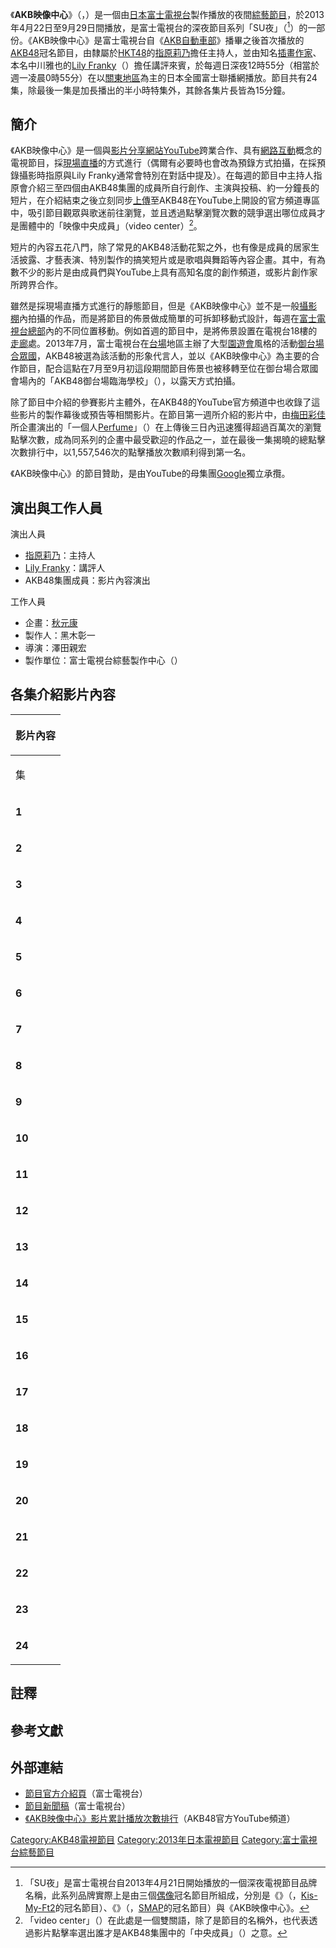 {{noteTA
|1=zh-tw:篠田;zh-cn:篠田;
|2=zh-tw:麻里子;zh-cn:麻里子;
}}
{{電視節目資訊框
| 名稱 = AKB映像中心
| 原名 = {{lang|ja|AKB映像センター}}
| 圖片 = AKB video center logo.jpg
| 類型 = [[綜藝節目|綜藝節目]]
| 主持 = [[指原莉乃|指原莉乃]]
| 製作人 = 黑木彰一
| 導演 = 澤田親宏
| 監製 = 
| 演出 = [[Lily_Franky|Lily Franky]]<br>[[AKB48|AKB48]]與姊妹團體成員
| 企劃 = [[秋元康|秋元康]]
| 國家 = {{JPN}}
| 片頭曲 = 《[[飛翔入手|飛翔入手]]》
| 片尾曲 = 《[[Heavy_Rotation|Heavy Rotation]]》
| 每集長 = 15分鐘
| 語言 = [[日語|日語]]
| 電視台 = [[富士電視台|富士電視台]]
| 開始 = 2013年4月22日 
| 結束 = 9月29日
| 官方網站 = http://www.fujitv.co.jp/b_hp/akbeizou/index.html 
}}
《'''AKB映像中心'''》（{{lang-ja|AKB映像センター}}，{{lang-en|AKB video center}}）是一個由[[日本|日本]][[富士電視台|富士電視台]]製作播放的夜間[[綜藝節目|綜藝節目]]，於2013年4月22日至9月29日間播放，是富士電視台的深夜節目系列「SU夜」（{{lang|ja|SUナイト}}<ref group="註">「SU夜」是富士電視台自2013年4月21日開始播放的一個深夜電視節目品牌名稱，此系列品牌實際上是由三個[[日本偶像|偶像]]冠名節目所組成，分別是《{{link-ja|Kis-My不細工|キスマイBUSAIKU!?}}》（{{lang|ja|キスマイBUSAIKU!?}}，[[Kis-My-Ft2|Kis-My-Ft2]]的冠名節目）、《{{link-ja|BABY SMAP|ベビスマ}}》（{{lang|ja|ベビスマ}}，[[SMAP|SMAP]]的冠名節目）與《AKB映像中心》。</ref>）的一部份。《AKB映像中心》是富士電視台自《[[AKB自動車部|AKB自動車部]]》播畢之後首次播放的[[AKB48|AKB48]]冠名節目{{R|MyNavi20130414}}，由隸屬於[[HKT48|HKT48]]的[[指原莉乃|指原莉乃]]擔任主持人，並由知名[[插畫家|插畫]][[作家|作家]]、本名中川雅也的[[Lily_Franky|Lily Franky]]（{{lang|ja|リリー・フランキー}}）擔任講評來賓，於每週日深夜12時55分（相當於週一凌晨0時55分）在以[[關東地區|關東地區]]為主的日本全國富士聯播網播放。節目共有24集，除最後一集是加長播出的半小時特集外，其餘各集片長皆為15分鐘。

==簡介==
《AKB映像中心》是一個與[[影片分享網站|影片分享網站]][[YouTube|YouTube]]跨業合作、具有[[網路互動|網路互動]]概念的電視節目，採[[現場直播|現場直播]]的方式進行（偶爾有必要時也會改為預錄方式拍攝，在採預錄攝影時指原與Lily Franky通常會特別在對話中提及）。在每週的節目中主持人指原會介紹三至四個由AKB48集團的成員所自行創作、主演與投稿、約一分鐘長的短片，在介紹結束之後立刻同步[[上傳|上傳]]至AKB48在YouTube上開設的官方頻道專區中，吸引節目觀眾與歌迷前往瀏覽，並且透過點擊瀏覽次數的競爭選出哪位成員才是團體中的「映像中央成員」（video center）<ref group="註">「video center」（{{lang|ja|映像センター}}）在此處是一個雙關語，除了是節目的名稱外，也代表透過影片點擊率選出誰才是AKB48集團中的「中央成員」（{{lang|ja|センター}}）之意。</ref>。

短片的內容五花八門，除了常見的AKB48活動花絮之外，也有像是成員的居家生活披露、才藝表演、特別製作的搞笑短片或是歌唱與舞蹈等內容企畫{{R|MyNavi20130414}}。其中，有為數不少的影片是由成員們與YouTube上具有高知名度的創作頻道，或影片創作家所跨界合作。

雖然是採現場直播方式進行的靜態節目，但是《AKB映像中心》並不是一般[[攝影棚|攝影棚]]內拍攝的作品，而是將節目的佈景做成簡單的可拆卸移動式設計，每週在[[富士產經集團大樓|富士電視台總部]]內的不同位置移動。例如首週的節目中，是將佈景設置在電視台18樓的[[走廊|走廊]]處。2013年7月，富士電視台在[[台場|台場]]地區主辦了大型[[園遊會|園遊會]]風格的活動[[御台場合眾國|御台場合眾國]]，AKB48被選為該活動的形象代言人，並以《AKB映像中心》為主要的合作節目，配合這點在7月至9月初這段期間節目佈景也被移轉至位在御台場合眾國會場內的「AKB48御台場臨海學校」（{{lang|ja|AKB48お台場りんかい学校}}），以露天方式拍攝。

除了節目中介紹的參賽影片主體外，在AKB48的YouTube官方頻道中也收錄了這些影片的製作幕後或預告等相關影片。在節目第一週所介紹的影片中，由[[梅田彩佳|梅田彩佳]]所企畫演出的「一個人[[Perfume|Perfume]]」（{{lang|ja|ひとりパフューム}}）在上傳後三日內迅速獲得超過百萬次的瀏覽點擊次數，成為同系列的企畫中最受歡迎的作品之一{{R|MSN20130426}}，並在最後一集揭曉的總點擊次數排行中，以1,557,546次的點擊播放次數順利得到第一名。

《AKB映像中心》的節目贊助，是由YouTube的母集團[[Google|Google]]獨立承攬。

==演出與工作人員==
;演出人員
* [[指原莉乃|指原莉乃]]：主持人
* [[Lily_Franky|Lily Franky]]：講評人
* AKB48集團成員：影片內容演出

;工作人員
* 企畫：[[秋元康|秋元康]]
* 製作人：黑木彰一
* 導演：澤田親宏
* 製作單位：富士電視台綜藝製作中心（{{lang|ja|フジテレビバラエティー制作センター}}）

==各集介紹影片內容==
{| class="wikitable collapsible" style="width:100%;text-align:center;font-size:smaller;"
|-style="text-align:center;"
! colspan="4" style="text-align:center" | 影片內容
|-
! 集 !! 播放日期 !! 投稿成員 !! 作品名稱 
|-
|rowspan="4"| '''1''' || rowspan="4" |2013年<br>4月21日 || [[柏木由紀|柏木由紀]] || 柏木[[納豆|納豆]][http://www.youtube.com/watch?v=_58yVPuriYI]{{Wayback|url=http://www.youtube.com/watch?v=_58yVPuriYI |date=20130424024808 }} 
|-
| [[大家志津香|大家志津香]] || [[HIKAKIN|HIKAKIN]]與志津香的[[B-Box|B-Box]]合作<br>（{{lang|ja|HIKAKIN×しいちゃん ボイパコラボ}}）[http://www.youtube.com/watch?v=X-yfQOIip6Q]{{Wayback|url=http://www.youtube.com/watch?v=X-yfQOIip6Q |date=20130703170931 }}
|-
| [[川榮李奈|川榮李奈]] || AKB笨蛋中心<br>（{{lang|ja|AKBバカセンター}}）[http://www.youtube.com/watch?v=Ayz8G1SQevo]{{Wayback|url=http://www.youtube.com/watch?v=Ayz8G1SQevo |date=20130523045952 }}
|-
| [[梅田彩佳|梅田彩佳]] || 一個人[[Perfume|Perfume]]<br>（{{lang|ja|ひとりパフューム}}）[http://www.youtube.com/watch?v=9IF3WIbGeWk]{{Wayback|url=http://www.youtube.com/watch?v=9IF3WIbGeWk |date=20130429015721 }} 
|-
|rowspan="4"| '''2''' || rowspan="4" |4月28日 || [[大島優子|大島優子]] || 大島[[西式餡餅|派]]<br>（{{lang|ja|大島パイ}}）[http://www.youtube.com/watch?v=J6q9JHRXHcI]{{Wayback|url=http://www.youtube.com/watch?v=J6q9JHRXHcI |date=20130503105901 }}
|-
| [[小嶋陽菜|小嶋陽菜]] || 小嶋與小貓圓圓<br>（{{lang|ja|こじはると猫のまる}}）[http://www.youtube.com/watch?v=hMGHTJmmwjA]{{Wayback|url=http://www.youtube.com/watch?v=hMGHTJmmwjA |date=20130503105902 }}
|-
| [[河西智美|河西智美]] || 畢業<br>（{{lang|ja|卒業}}）[http://www.youtube.com/watch?v=DHj8KymPaGk]{{Wayback|url=http://www.youtube.com/watch?v=DHj8KymPaGk |date=20130503105902 }}
|-
| [[指原莉乃|指原莉乃]]<br>（HKT48）|| 潛入！小嶋收工擊掌<ref group="註">「{{lang|ja|一本締め}}」源自於[[手締|手締]]（{{lang|ja|手締め}}，或又稱為「{{lang|ja|手打ち}}」），是一種日本習俗，在節慶或活動中以雙手擊掌打出特定的拍子。「一本締」意指「（雙手）拍一下」之意。</ref><br>（{{lang|ja|潜入!こじはる1本締め}}）[http://www.youtube.com/watch?v=9s8b3XeN-bg]{{Wayback|url=http://www.youtube.com/watch?v=9s8b3XeN-bg |date=20130503105901 }}
|-
|rowspan="4"| '''3''' || rowspan="4" |5月5日 || [[渡邊麻友|渡邊麻友]] || 麻友抽[[桌巾|桌巾]]<br>（{{lang|ja|まゆゆのテーブルクロス引き}}）[http://www.youtube.com/watch?v=k433HLjTzcg]{{Wayback|url=http://www.youtube.com/watch?v=k433HLjTzcg |date=20131101231108 }} 
|-
| 川榮李奈 || 世界美食報導<br>（{{lang|ja|ワールド・グルメ・リポート}}）[http://www.youtube.com/watch?v=Bv_SP-WwwJo]{{Wayback|url=http://www.youtube.com/watch?v=Bv_SP-WwwJo |date=20160411124131 }} 
|-
| 柏木由紀 || 柏木[[山藥|山藥]]<br>（{{lang|ja|柏木とろろ}}）[http://www.youtube.com/watch?v=BV5yY47c3bo]{{Wayback|url=http://www.youtube.com/watch?v=BV5yY47c3bo |date=20130506172910 }}
|-
| [[田野優花|田野優花]] || {{link-ja|愛川梢|愛川こずえ}}與田野優花的舞蹈合作<br>（{{lang|ja|愛川こずえ✕田野優花 ダンスコラボ}}）[http://www.youtube.com/watch?v=vYlFye0aNYw]{{Wayback|url=http://www.youtube.com/watch?v=vYlFye0aNYw |date=20130507120739 }}
|-
|rowspan="4"| '''4''' || rowspan="4" |5月12日 || 大島優子 || 大島優子進入攝影棚<br>（{{lang|ja|大島優子スタジオ入り}}）<ref group="註">大島在影片中模仿了搞笑藝人{{link-en|超能力伊東|エスパー伊東}}（{{lang|ja|エスパー伊東}}）、藏身在行李袋中的搞笑段子。</ref>[http://www.youtube.com/watch?v=GR0GQpqs1tI]{{Wayback|url=http://www.youtube.com/watch?v=GR0GQpqs1tI |date=20130921013706 }}
|-
| 田野優花 || 愛川梢與田野優花「[[千本櫻|千本櫻]]」<br>（{{lang|ja|愛川こずえ✕田野優花「千本桜」}}）[http://www.youtube.com/watch?v=kx7GIFmhz_Y]{{Wayback|url=http://www.youtube.com/watch?v=kx7GIFmhz_Y |date=20131221005928 }}
|-
| [[佐藤堇|佐藤堇]]<br>（{{lang|ja|佐藤すみれ}}） || 性感[[肚皮舞|肚皮舞]]<br>（{{lang|ja|ベリーセクシーダンス}}）[http://www.youtube.com/watch?v=TIJjuCiGoh0]{{Wayback|url=http://www.youtube.com/watch?v=TIJjuCiGoh0 |date=20130823101605 }}
|-
| 指原莉乃<br>（HKT48） || 潛入！HKT48{{link-en|後台休息室|Green Room|休息室}}<br>（{{lang|ja|潜入!HKT48の楽屋}}）[http://www.youtube.com/watch?v=CL1Tux9RgBY]{{Wayback|url=http://www.youtube.com/watch?v=CL1Tux9RgBY |date=20130918055447 }}
|-
|rowspan="4"| '''5''' || rowspan="4" |5月19日 || 柏木由紀 || 柏木[[秋葵|秋葵]]<br>（{{lang|ja|柏木オクラ}}）[http://www.youtube.com/watch?v=NcN92iMzUeM]{{Wayback|url=http://www.youtube.com/watch?v=NcN92iMzUeM |date=20130921013858 }} 
|-
| 川榮李奈 || 《[[再見自由式|Haste和Waste]]》PV拍攝的幕後花絮<br>（{{lang|ja|「ハステとワステ」PV撮影の裏側}}）[http://www.youtube.com/watch?v=N9N47asYBX8]{{Wayback|url=http://www.youtube.com/watch?v=N9N47asYBX8 |date=20130816022137 }}
|-
| 大家志津香 || HIKAKIN與志津香的B-Box合作②<br>（{{lang|ja|HIKAKIN×しいちゃん ボイパコラボ②}}）[http://www.youtube.com/watch?v=_vmMi7_3WcM]{{Wayback|url=http://www.youtube.com/watch?v=_vmMi7_3WcM |date=20130816005514 }}
|-
| [[峯岸南|峯岸南]]<br>（{{lang|ja|峯岸みなみ}}） || 峯岸十場對決！壯烈[[笨豬跳|-{zh-tw:高空彈跳;zh-hk:笨豬跳;zh-cn:蹦极}-]]<br>（{{lang|ja|峯岸十番勝負！壮絶バンジー}}）[http://www.youtube.com/watch?v=6b8lkaFLTfo]{{Wayback|url=http://www.youtube.com/watch?v=6b8lkaFLTfo |date=20130621133255 }}
|-
|rowspan="4"| '''6''' || rowspan="4" |5月26日 || [[島崎遙香|島崎遙香]] || 動畫化妝<br>（{{lang|ja|アニメイク}}）[http://www.youtube.com/watch?v=GSJCbaq_2Q0]{{Wayback|url=http://www.youtube.com/watch?v=GSJCbaq_2Q0 |date=20130617123643 }} 
|-
| [[松井咲子|松井咲子]] || 從背後彈奏《緊握手，放開手》<ref group="註">《{{lang|ja|むすんでひらいて}}》是一首知名的日本[[童謠|童謠]]，這首曲子也在台灣被重新配詞成為家喻戶曉的中文童謠《銅鈴響叮噹》。</ref><br>（{{lang|ja|後ろから「むすんでひらいて」}}）[http://www.youtube.com/watch?v=RsMWWTRhuVQ]{{Wayback|url=http://www.youtube.com/watch?v=RsMWWTRhuVQ |date=20160930222836 }}
|-
| 小嶋陽菜 || 我的寵物<br>（{{lang|ja|マイペット}}）[http://www.youtube.com/watch?v=LCCzBLlv2bA]{{Wayback|url=http://www.youtube.com/watch?v=LCCzBLlv2bA |date=20130607225141 }}
|-
| [[高橋南|高橋南]]<br>（{{lang|ja|高橋みなみ}}） || [[水墨畫|水墨畫]]藝術<ref group="註">與筆名「Sumie」的網路水墨畫家{{link-ja|志村一隆|志村一隆}}合作的作品。</ref><br>（{{lang|ja|水墨画アート}}）[http://www.youtube.com/watch?v=QGvoRC6R4-A]{{Wayback|url=http://www.youtube.com/watch?v=QGvoRC6R4-A |date=20160929165752 }}
|-
|rowspan="4"| '''7''' || rowspan="4" |6月2日 || [[片山陽加|片山陽加]] || {{link-ja|角色便當|キャラ弁|封面便當}}<ref group="註">與便當藝術家宮澤真里合作的企畫。</ref><br>（{{lang|ja|ジャゲ弁}}）[http://www.youtube.com/watch?v=JDm_zOw7N8E]{{Wayback|url=http://www.youtube.com/watch?v=JDm_zOw7N8E |date=20190919003716 }}
|-
| [[秋元才加|秋元才加]] || 秋元亭1分[[落語|落語]]<ref group="註">由落語家{{link-ja|柳家花綠|柳家花緑}}指導。</ref><br>（{{lang|ja|秋元亭 1分落語}}）[http://www.youtube.com/watch?v=yIvTGcV_uuo]{{Wayback|url=http://www.youtube.com/watch?v=yIvTGcV_uuo |date=20130609073104 }} 
|-
| [[入山杏奈|入山杏奈]] || 那麼辣的……<br>（{{lang|ja|あんな辛いの・・・}}）[http://www.youtube.com/watch?v=WOLqQDh2Lhk]{{Wayback|url=http://www.youtube.com/watch?v=WOLqQDh2Lhk |date=20140111035657 }}
|-
| 柏木由紀 || 柏木{{link-en|秋波|Wink}}<br>（{{lang|ja|柏木ウインク}}）[http://www.youtube.com/watch?v=4E85i5F8Js4]{{Wayback|url=http://www.youtube.com/watch?v=4E85i5F8Js4 |date=20130815075532 }}
|-
|rowspan="3"| '''8''' || rowspan="3" |6月9日 || [[宮澤佐江|宮澤佐江]]<br>（SNH48）|| 馬尾與噴嚏<br>（{{lang|ja|ポニーテールとハクション}}）[http://www.youtube.com/watch?v=LXE2UPNwv-E]{{Wayback|url=http://www.youtube.com/watch?v=LXE2UPNwv-E |date=20130621160419 }} 
|-
| 川榮李奈 || 笨蛋center川榮的美食報導<br>（{{lang|ja|バカセンター川栄の食リポ}}）[http://www.youtube.com/watch?v=oWHn-yqBrFg]{{Wayback|url=http://www.youtube.com/watch?v=oWHn-yqBrFg |date=20130921015650 }} 
|-
| [[永尾瑪利亞|永尾瑪利亞]]<br>（{{lang|ja|永尾まりや}}）|| [[凌波舞|凌波舞]]對決<ref group="註">對手為[[SKE48|SKE48]]的[[須田亞香里|須田亞香里]]。</ref><br>（{{lang|ja|リンボーダンス対決}}）[http://www.youtube.com/watch?v=3UZnDnUWHsU]{{Wayback|url=http://www.youtube.com/watch?v=3UZnDnUWHsU |date=20130814015720 }}
|-
|rowspan="4"| '''9''' || rowspan="4" |6月16日 || 入山杏奈 || [[長笛|長笛]]三重奏<br>（{{lang|ja|フルート三重奏}}）<ref group="註">由入山一人分三部吹奏《[[Everyday、髮箍|Everyday、髮箍]]》（{{lang|ja|Everyday、カチューシャ}}）。</ref>[http://www.youtube.com/watch?v=4xZ8-bOflNo]{{Wayback|url=http://www.youtube.com/watch?v=4xZ8-bOflNo |date=20130621161341 }} 
|-
| [[小森美果|小森美果]] || 小森美果vs{{link-ja|田上明|田上明}} 畢業紀念對戰<ref group="註">即將畢業的小森在{{link-ja|諾亞職業摔角|プロレスリング・ノア}}的練習場，與同樣在近期即將引退的[[職業摔角|職業摔角]]選手田上明所進行模擬摔角的影片。</ref><br>（{{lang|ja|小森美果vs田上明 卒業記念試合}}）[http://www.youtube.com/watch?v=JoASF5wk73c]{{Wayback|url=http://www.youtube.com/watch?v=JoASF5wk73c |date=20131104121638 }} 
|-
| 小嶋陽菜 || 小嶋與杯子兔<br>（{{lang|ja|こじはるとコップうさぎ}}）[http://www.youtube.com/watch?v=YuYdaDJ9cN4]{{Wayback|url=http://www.youtube.com/watch?v=YuYdaDJ9cN4 |date=20131104230305 }}
|-
| [[北原里英|北原里英]] || 北原吟詩<br>（{{lang|ja|きたはらポエム}}）[http://www.youtube.com/watch?v=BdQrzDoZi_U]{{Wayback|url=http://www.youtube.com/watch?v=BdQrzDoZi_U |date=20190919003716 }}
|-
|rowspan="4"| '''10''' || rowspan="4" |6月23日 || 指原莉乃<br>（HKT48） || 地方組[[饒舌音樂|Rap]]<ref group="註">由指原莉乃、北原里英、大家志津香、小森美果與[[橫山由依|橫山由依]]等五個經常被稱為「地方組」、出身於[[关东地方|關東]]以外地區的成員共同演出（在日本「地方」通常是指「外縣市」的意思），以「[[蕃茄|蕃茄]]」為主題的即興饒舌歌接力。</ref><br>（{{lang|ja|地方組ラップ}}）[http://www.youtube.com/watch?v=G7PT8CkHVYE]{{Wayback|url=http://www.youtube.com/watch?v=G7PT8CkHVYE |date=20130626213757 }} 
|-
| 指原莉乃<br>（HKT48） || 指原初center曲in[[福岡市|福岡]]<ref group="註">以指原為center的第32張單曲《[[戀愛幸運餅|戀愛幸運餅]]》在福岡{{link-ja|海鷹城|ホークスタウン}}（Hawks Town，也就是[[HKT48劇場|HKT48劇場]]所在地）外的道路上進行[[音樂影片|MV]]拍攝的現場影片，包括大島優子、渡邊麻友等單曲選拔組成員皆有在短片中亮相。</ref><br>（{{lang|ja|指原初センター曲in福岡}}）[http://www.youtube.com/watch?v=4YzDmAIs6wU]{{Wayback|url=http://www.youtube.com/watch?v=4YzDmAIs6wU |date=20130625163154 }}
|-
| [[高城亞樹|高城亞樹]]<br>（JKT48）|| Cooking with DOG[[雅加達|雅加達]]版<ref group="註">與YouTube烹飪節目頻道「Cooking with Dog」合作的作品，由高城與愛犬模仿Cooking with Dog的畫面示範印尼炸魚的烹調過程。高城在短片中全程皆以[[印尼語|印尼語]]解說。</ref><br>（{{lang|ja|Cooking with DOG ジャカルタバージョン}}）[http://www.youtube.com/watch?v=A-HXJNVB6fM]{{Wayback|url=http://www.youtube.com/watch?v=A-HXJNVB6fM |date=20130624063024 }}
|-
| [[大場美奈|大場美奈]]|| 後空翻<ref group="註">因為現場直播節目的時間管控之故來不及在節目中播出，但仍然有上傳YouTube開放瀏覽。在影片中大場並沒有挑戰成功，因此預告將會在第二次投稿時成功做出後空翻動作。</ref><br>（{{lang|ja|バク転}}）[http://www.youtube.com/watch?v=iLRYozciDto]{{Wayback|url=http://www.youtube.com/watch?v=iLRYozciDto |date=20130626213757 }}
|-
|rowspan="4"| '''11''' || rowspan="4" |6月30日 || 指原莉乃<br>（HKT48） || 地方組 小森美果的畢業典禮<ref group="註">與6月23日「地方組Rap」影片中的演出成員相同，但改為惡搞模仿AKB48前成員[[前田敦子|前田敦子]]在畢業曲《[[夢河|夢河]]》MV中的橋段之搞笑短片。</ref><br>（{{lang|ja|地方組 小森美果の卒業式}}）[http://www.youtube.com/watch?v=3MJMeXiujZo]{{Wayback|url=http://www.youtube.com/watch?v=3MJMeXiujZo |date=20130702171639 }} 
|-
| [[宮脇咲良|宮脇咲良]]<br>（HKT48） || 現在開始哭<ref group="註">自稱對[[雲霄飛車|雲霄飛車]]非常不擅長的宮脇挑戰[[富士急高原樂園|富士急高原樂園]]的{{link-ja|富士山 (雲霄飛車)|FUJIYAMA|富士山號}}（FUJIYAMA）之影片。</ref><br>（{{lang|ja|今から泣きます}}）[http://www.youtube.com/watch?v=C0RIuEYbmDI]{{Wayback|url=http://www.youtube.com/watch?v=C0RIuEYbmDI |date=20130701090502 }}
|-
| [[兒玉遙|兒玉遙]]<br>（HKT48） || 兒玉魔術<ref group="註">與小學生[[魔術師|魔術師]]{{link-ja|Akito|あきと}}（{{lang|ja|あきと}}）合作的作品。</ref><br>（{{lang|ja|コダマジック}}）[http://www.youtube.com/watch?v=1aKDWnicbDo]{{Wayback|url=http://www.youtube.com/watch?v=1aKDWnicbDo |date=20130701090501 }}
|-
| [[阿部瑪利亞|阿部瑪利亞]]<br>（{{lang|ja|阿部マリア}}）|| 決意<ref group="註">原本留著長髮的阿部突然自己拿著剪刀將頭髮剪短了30公分的影片。</ref>[http://www.youtube.com/watch?v=b8tQ-QUVvZM]{{Wayback|url=http://www.youtube.com/watch?v=b8tQ-QUVvZM |date=20130701090503 }}
|-
|rowspan="4"| '''12''' || rowspan="4" |7月7日 || 島崎遙香 || 動畫化妝 其之二<br>（{{lang|ja|アニメイク その2}}）[http://www.youtube.com/watch?v=0eBpvrNls2U]{{Wayback|url=http://www.youtube.com/watch?v=0eBpvrNls2U |date=20130708032354 }}
|-
| [[內田真由美|內田真由美]] || PDS公司 入社體驗<br>（{{lang|ja|PDS株式会社 体験入社}}）[http://www.youtube.com/watch?v=9ZPqx6kUKOk]{{Wayback|url=http://www.youtube.com/watch?v=9ZPqx6kUKOk |date=20130710094248 }}
|-
| [[山內鈴蘭|山內鈴蘭]] || 鈴蘭的打工初體驗<br>（{{lang|ja|鈴蘭のバイト初体験}}）[http://www.youtube.com/watch?v=ZuIJfEqBKgk]{{Wayback|url=http://www.youtube.com/watch?v=ZuIJfEqBKgk |date=20160530084223 }}
|-
| 小森美果 || 小森美果 畢業倒數讀秒<br>（{{lang|ja|小森美果 卒業10カウント}}）[http://www.youtube.com/watch?v=R2QLRqm_GcQ]{{Wayback|url=http://www.youtube.com/watch?v=R2QLRqm_GcQ |date=20160530084215 }}
|-
|rowspan="4"| '''13''' || rowspan="4" |7月14日 || 指原莉乃<br>（HKT48） || 潛入！AKB48台場臨海學校 開校<br>（{{lang|ja|潜入!AKB48お台場りんかい学校 開校}}）[http://www.youtube.com/watch?v=yo0li0fuHGc]{{Wayback|url=http://www.youtube.com/watch?v=yo0li0fuHGc |date=20130716070641 }}
|-
| 入山杏奈 || 那麼辣的……其之二<br>（{{lang|ja|あんなに辛いの…その2}}）[http://www.youtube.com/watch?v=dYIzQ8YxXqg]{{Wayback|url=http://www.youtube.com/watch?v=dYIzQ8YxXqg |date=20130715224100 }}
|-
| 北原里英 || 全力青蔥<br>（{{lang|ja|全力ネギ}}）[http://www.youtube.com/watch?v=PkRZfKtaCys]{{Wayback|url=http://www.youtube.com/watch?v=PkRZfKtaCys |date=20130921020001 }}
|-
| 宮脇咲良<br>（HKT48） || 現在開始弄濕<br>（{{lang|ja|今から濡れます}}）[http://www.youtube.com/watch?v=w8PxemjcYLg]{{Wayback|url=http://www.youtube.com/watch?v=w8PxemjcYLg |date=20130921012458 }}
|-
|rowspan="4"| '''14''' || rowspan="4" |7月21日 || [[村重杏奈|村重杏奈]]<br>（HKT48） || 俄文搞笑<br>（{{lang|ja|ロシアンギャグ}}）[http://www.youtube.com/watch?v=_fF8V-ZSgkc]{{Wayback|url=http://www.youtube.com/watch?v=_fF8V-ZSgkc |date=20130921011236 }}
|-
| [[若田部遙|若田部遙]]<br>（HKT48）|| [[喜歡！喜歡！小跳步！|喜歡！喜歡！小跳步！]][[沙畫|沙畫]]<ref group="註">與日本知名的沙畫表演團體「SILT」的船本惠太合作的作品。</ref><br>（{{lang|ja|Sand animation}}）[http://www.youtube.com/watch?v=bPP8db7f65M]{{Wayback|url=http://www.youtube.com/watch?v=bPP8db7f65M |date=20130921011503 }}
|-
| [[藤江麗奈|藤江麗奈]]<br>（{{lang|ja|藤江れいな}}）|| 街頭漫遊照相館<br>（{{lang|ja|街ブラ写真館}}）[http://www.youtube.com/watch?v=IUx3zGhV-ow]{{Wayback|url=http://www.youtube.com/watch?v=IUx3zGhV-ow |date=20130801193850 }}
|-
| 峯岸南 || 峯岸十番勝負 急流[[泛舟|泛舟]]<br>（{{lang|ja|峯岸十番勝負 激流下り}}）[http://www.youtube.com/watch?v=OZuZhAinns0]{{Wayback|url=http://www.youtube.com/watch?v=OZuZhAinns0 |date=20130921011416 }}
|-
|rowspan="4"| '''15''' || rowspan="4" |7月28日 || 篠田麻里子 || 篠田麻里子 畢業公演<br>（{{lang|ja|篠田麻里子 卒業公演}}）
|-
| 指原莉乃<br>（HKT48）|| HKT凱旋LIVE 潛入休息室<br>（{{lang|ja|HKT凱旋ライブ　樂屋潛入}}）
|-
| 松井玲奈<br>（SKE48）|| 裂口男與松井玲奈<br>（{{lang|ja|間隙男と松井玲奈}}）
|-
| 柏木由紀 || 柏木平躺推舉<br>（{{lang|ja|柏木べンチプレス}}）
|-
|rowspan="4"| '''16''' || rowspan="4" |8月4日 || 梅田彩佳 || 一個人[[MAX_(日本音樂團體)|MAX]]<br>（{{lang|ja|ひとりMAX}}）<ref group="註">是梅田彩佳在節目第一集中投稿的「一個人Perfume」的續作，由梅田一個分飾MAX的四名成員之後，再以影像合成方式製作而成的影片。</ref>[http://www.youtube.com/watch?v=aWjX9L0d69M]{{Wayback|url=http://www.youtube.com/watch?v=aWjX9L0d69M |date=20130921014344 }} 
|-
| [[西野未姬|西野未姬]] || 麻友全抄襲<br>（{{lang|ja|まゆゆ完コピ}}）<ref group="註">自稱非常崇拜渡邊麻友的14期研究生西野，依照渡邊在節目第3集中投稿的作品「麻友抽桌巾」的影片內容，以一樣的服裝、場地、台詞與動作拍攝而成的複製作品。</ref>[http://www.youtube.com/watch?v=2LJmLi2fZFM]{{Wayback|url=http://www.youtube.com/watch?v=2LJmLi2fZFM |date=20130818041058 }}
|-
| 48集團研究生 || 研究生新團體初次公開日的後台<br>（{{lang|ja|研究生新ユニット初お披露目の裏側}}）<ref group="註">在7月31日AKB48集團於[[札幌巨蛋|札幌巨蛋]]所舉辦的[[AKB48_2013仲夏的巨蛋巡迴_～還有許多不得不做的事情～|AKB48 2013仲夏的巨蛋巡迴 ～還有許多不得不做的事情～]]（{{lang|ja|AKB48・2013真夏のドームツアー 〜まだまだ、やらなきゃいけないことがある〜}}）演唱會之北海道場次的後台拍攝。當天是全由研究生組成的新衍生團體「[[七星瓢蟲_(音樂團體)|七星瓢蟲]]」（{{lang|ja|てんとうむChu!}}）首次的單曲演出與團名公佈日，影片中收錄了該團體的成員[[小嶋真子|小嶋真子]]（AKB）、[[冈田奈奈_(AKB48)|冈田奈奈]]（AKB）、西野未姬（AKB）、[[澀谷凪咲|澀谷凪咲]]（SKE）、[[北川綾巴|北川綾巴]]（NMB）、[[田島芽瑠|田島芽瑠]]（HKT）與[[朝長美櫻|朝長美櫻]]（HKT）七人的後台訪問。</ref>[http://www.youtube.com/watch?v=LG6O_qMcSJo]{{Wayback|url=http://www.youtube.com/watch?v=LG6O_qMcSJo |date=20130811154445 }}
|-
| 高城亞樹<br>（JKT48） ||  Cooking with DOG雅加達版②[http://www.youtube.com/watch?v=bwjoH8baSEg]{{Wayback|url=http://www.youtube.com/watch?v=bwjoH8baSEg |date=20130804161417 }}
|-
|rowspan="4"| '''17''' || rowspan="4" |8月11日 || 入山杏奈 || 來合作做個節奏影片吧<br>（{{lang|ja|コラボリズムをやってみた}}）<ref group="註">與演員兼Youtube影片創作人的{{link-ja|瀨戶弘司|瀬戸弘司}}合作的作品。</ref>[http://www.youtube.com/watch?v=0eBpvrNls2U]{{Wayback|url=http://www.youtube.com/watch?v=0eBpvrNls2U |date=20130708032354 }}
|-
| 柏木由紀 || 柏木[[下肢屈曲|下肢屈曲]]<br>（{{lang|ja|柏木レッグカール}}）[http://www.youtube.com/watch?v=oUT0G3jPYIE]{{Wayback|url=http://www.youtube.com/watch?v=oUT0G3jPYIE |date=20130921011226 }}
|-
| 宮澤佐江<br>（SNH48） || 骨頭Rotation<br>（{{lang|ja|ホネーローテーション}}）<ref group="註">因為片長剪接緣故沒有在正式節目中介紹，只有上傳到官方網站上。</ref>[http://www.youtube.com/watch?v=WVvUoeX7oF8]{{Wayback|url=http://www.youtube.com/watch?v=WVvUoeX7oF8 |date=20130921011624 }}
|-
| 村重杏奈<br>（HKT48） || 俄文搞笑第2彈<br>（{{lang|ja|ロシアンギャグ第２弾}}）[http://www.youtube.com/watch?v=XLn3UoOJbkg]{{Wayback|url=http://www.youtube.com/watch?v=XLn3UoOJbkg |date=20130921011539 }}
|-
|rowspan="4"| '''18''' || rowspan="4" |8月18日 || [[松村香織|松村香織]]<br>（SKE48） || 指原製作、松村香織個人出道的幕後<br>（{{lang|ja|指原プロデュース 松村香織ソロデビューの裏側}}）<ref group="註">在8月16日於[[名古屋巨蛋|名古屋巨蛋]]舉行的「AKB48 2013仲夏的巨蛋巡迴 ～還有許多不得不做的事情～」演唱會之名古屋第一天場次的舞台前後台拍攝的影片。</ref>[http://www.youtube.com/watch?v=H8NW2zcOLFw]{{Wayback|url=http://www.youtube.com/watch?v=H8NW2zcOLFw |date=20130921012358 }}
|-
| 渡邊麻友 || 麻友的[[投影映射|投影映射]]<br>（{{lang|ja|まゆゆのプロジェクションマッピング}}）<ref group="註">與投影藝術創作家{{link-ja|井上涼|井上涼}}合作的作品。</ref>[http://www.youtube.com/watch?v=cY42Yik-81Q]{{Wayback|url=http://www.youtube.com/watch?v=cY42Yik-81Q |date=20130820222226 }}
|-
| [[武藤十夢|武藤十夢]] || 十夢[[咖哩|咖哩]]完成<br>（{{lang|ja|十夢カレー完成}}）[http://www.youtube.com/watch?v=yr6_NOBbq3E]{{Wayback|url=http://www.youtube.com/watch?v=yr6_NOBbq3E |date=20130921013323 }}
|-
| AKB48 Team A || 《[[戀愛的幸運餅乾|戀愛的幸運餅乾]]》in [[御台場合眾國|御台場合眾國]]<br>（{{lang|ja|恋するフォーチュンクッキーinお台場合衆国}}）<ref group="註">在8月12日「御台場合眾國2013 AKB48特別現場演唱會」中拍攝的Team A特別公演影片。但因節目長度限制的緣故，僅有上傳至官方頻道未在電視節目中播出。</ref>[http://www.youtube.com/watch?v=4uB5UAlAFJk]{{Wayback|url=http://www.youtube.com/watch?v=4uB5UAlAFJk |date=20130903204220 }}
|-
|rowspan="5"| '''19''' || rowspan="5" |8月25日 || 秋元才加 || 畢業公演結束後，大島對秋元……<br>（{{lang|ja|卒業公演直後 秋元に大島が・・・}}）<ref group="註">在8月22日於[[東京巨蛋|東京巨蛋]]舉行的「AKB48 2013仲夏的巨蛋巡迴 ～還有許多不得不做的事情～」演唱會之秋元才加畢業紀念式，與演唱會結束後的後台所拍攝的影片。除了秋元本人外，包括大島優子、宮澤佐江等成員也有入鏡。</ref>[http://www.youtube.com/watch?v=xmb4Mbp3ts0]{{Wayback|url=http://www.youtube.com/watch?v=xmb4Mbp3ts0 |date=20130921012003 }}
|-
| [[板野友美|板野友美]] || 友美畢業公演的幕後<br>（{{lang|ja|ともちん卒業公演の裏側}}）<ref group="註">在8月25日於東京巨蛋舉行的「AKB48 2013仲夏的巨蛋巡迴 ～還有許多不得不做的事情～」演唱會第4天活動中之板野友美畢業紀念式，與演唱會結束後的後台所拍攝的影片。除了板野本人外，演唱會特別來賓、已畢業的前成員[[前田敦子|前田敦子]]與篠田麻里子也有入鏡。</ref>[http://www.youtube.com/watch?v=WRKAOOtcozs]{{Wayback|url=http://www.youtube.com/watch?v=WRKAOOtcozs |date=20130828065725 }}
|-
| 柏木由紀 || 柏木直立擴胸運動<br>（{{lang|ja|柏木バタフライ}}）<[http://www.youtube.com/watch?v=g4saDvnlWwk]{{Wayback|url=http://www.youtube.com/watch?v=g4saDvnlWwk |date=20130921013344 }}
|-
| 入山杏奈 || 那麼辣的……其之3<br>（{{lang|ja|あんな辛いの・・・その３}}）<ref group="註">與YouTube影片創作者[[Megwin|Megwin]]合作的作品。</ref>[http://www.youtube.com/watch?v=ogXFYSwY0CY]{{Wayback|url=http://www.youtube.com/watch?v=ogXFYSwY0CY |date=20130827022418 }}
|-
| AKB48 Team B || 《戀愛的幸運餅乾》in 御台場合眾國<ref group="註">在8月2日「御台場合眾國2013 AKB48特別現場演唱會」中拍攝的Team B特別公演影片。但因節目長度限制的緣故，僅有上傳至官方頻道未在電視節目中播出。</ref>[http://www.youtube.com/watch?v=3x92vmR9EO8]{{Wayback|url=http://www.youtube.com/watch?v=3x92vmR9EO8 |date=20130901031632 }}
|-
|rowspan="5"| '''20''' || rowspan="5" |9月1日 || [[渡邊美優紀|渡邊美優紀]]<br>（NMB48）|| 美優紀的在澡堂[[泡澡|Chabu-Chabu]]<br>（{{lang|ja|みるきーのお風呂でちゃぷちゃぷ}}）[http://www.youtube.com/watch?v=nnV9Cx6xlWc]{{Wayback|url=http://www.youtube.com/watch?v=nnV9Cx6xlWc |date=20130903010202 }}
|-
| [[松井珠理奈|松井珠理奈]]<br>（SKE48）|| 珠理奈的[[收音機體操|收音機體操]]<br>（{{lang|ja|珠理奈のラジオ体操}}）[http://www.youtube.com/watch?v=byK5AFzKKXI]{{Wayback|url=http://www.youtube.com/watch?v=byK5AFzKKXI |date=20130903091623 }}
|-
| 島崎遙香 || 動畫化妝 其之三<br>（{{lang|ja|アニメイクその３}}）[http://www.youtube.com/watch?v=Gg9_5dzn2VQ]{{Wayback|url=http://www.youtube.com/watch?v=Gg9_5dzn2VQ |date=20130921011525 }}
|-
| 松井咲子 || 倒帶播放《[[給愛麗絲|給愛麗絲]]》<br>（{{lang|ja|逆再生 エリーゼのために}}）<[http://www.youtube.com/watch?v=6JVL5CmcC1w]{{Wayback|url=http://www.youtube.com/watch?v=6JVL5CmcC1w |date=20130903005821 }}
|-
| AKB48 Team K || 《戀愛的幸運餅乾》in 御台場合眾國<ref group="註">在8月27日「御台場合眾國2013 AKB48特別現場演唱會」中拍攝的Team K特別公演影片。但因節目長度限制的緣故，僅有上傳至官方頻道未在電視節目中播出。</ref>[http://www.youtube.com/watch?v=Evu9mnxZFEw]{{Wayback|url=http://www.youtube.com/watch?v=Evu9mnxZFEw |date=20130920003156 }}
|-
|rowspan="5"| '''21''' || rowspan="5" |9月8日 || [[山本彩|山本彩]]<br>（NMB48）|| [[吉他|吉他]]合作《[[仲夏的Sounds_Good!|仲夏的Sounds Good!]]》<br>（{{lang|ja|ギターコラボ 真夏のSounds Good！}}）<ref group="註">與YouTube影片創作家、世界吉他速彈季軍Hidehiro合作的作品。</ref>[http://www.youtube.com/watch?v=C_81MjWV9Qk]{{Wayback|url=http://www.youtube.com/watch?v=C_81MjWV9Qk |date=20130921011139 }}
|-
| 松井珠理奈<br>（SKE48）|| 珠理奈的[[棒球|棒球]]瞥一眼<br>（{{lang|ja|珠理奈の野球でチラリ}}）[http://www.youtube.com/watch?v=6KFYEUQZ984]{{Wayback|url=http://www.youtube.com/watch?v=6KFYEUQZ984 |date=20130910193742 }}
|-
| [[田島芽瑠|田島芽瑠]]<br>（HKT48）|| 芽瑠火力全開《[[哈密瓜汁_(HKT48單曲)|哈密瓜汁]]》<br>（{{lang|ja|めるパワー全開メロンジュース}}）<ref group="註">與YouTube影片創作團體、影像特效專家TOHYA FILM合作的作品。</ref>[http://www.youtube.com/watch?v=mxWlBUnn-AM]{{Wayback|url=http://www.youtube.com/watch?v=mxWlBUnn-AM |date=20130921013232 }}
|-
| 《AKB映像中心》工作人員|| 《戀愛的幸運餅乾》AKB映像中心工作人員版<br>（{{lang|ja|恋するフォーチュンクッキー AKB映像センターSTAFF Ver.}}）[http://www.youtube.com/watch?v=k00mGwkyMis]{{Wayback|url=http://www.youtube.com/watch?v=k00mGwkyMis |date=20130910191515 }}
|-
| AKB48御台場臨海學校舞蹈社 || 《戀愛的幸運餅乾》in 御台場合眾國<br>（{{lang|ja|AKB48お台場りんかい学校ダンス部}}）<ref group="註">以「御台場合眾國」活動期間，在AKB48御台場臨海學校舞蹈社攤位現場的一般民眾參與影片經編輯後串成的作品。因節目時間限制之故僅有上傳至官方網站供瀏覽。</ref>[http://www.youtube.com/watch?v=8ABfZiZfEsM]{{Wayback|url=http://www.youtube.com/watch?v=8ABfZiZfEsM |date=20130915041200 }}
|-
|rowspan="5"| '''22''' || rowspan="5" |9月15日 || [[木本花音|木本花音]]<br>（SKE48）|| 生日時在後台休息室裡……<br>（{{lang|ja|誕生日に楽屋で...}}）<ref group="註">與網路恐怖片創作家「恐怖頻道」（{{lang|ja|ホラーちゃんねる}}）的大橋孝史合作的作品。</ref>[http://www.youtube.com/watch?v=SLPoQJgepsY]{{Wayback|url=http://www.youtube.com/watch?v=SLPoQJgepsY |date=20131017231307 }}
|-
| [[朝長美櫻|朝長美櫻]]<br>（HKT48）|| [[縮時攝影|縮時攝影]]《哈密瓜汁》<ref group="註">與YouTube影片創作家nariomaru合作的作品。</ref><br>（{{lang|ja|コマ撮りメロンジュース}}）[http://www.youtube.com/watch?v=GWKJd5gPQqw]{{Wayback|url=http://www.youtube.com/watch?v=GWKJd5gPQqw |date=20131017231500 }}
|-
| 梅田彩佳 || 一個人[[MC哈默|MC哈默]]<br>（{{lang|ja|ひとりMCハマー}}）[http://www.youtube.com/watch?v=BVkIWBVvz9I]{{Wayback|url=http://www.youtube.com/watch?v=BVkIWBVvz9I |date=20131017231703 }}
|-
| 柏木由紀|| 柏木[[跑步機|跑步機]]<br>（{{lang|ja|柏木ランニングマシン}}）[http://www.youtube.com/watch?v=YBNr5ekcqFk]{{Wayback|url=http://www.youtube.com/watch?v=YBNr5ekcqFk |date=20131017231138 }}
|-
| AKB48選拔成員 || AKB48選拔成員<br>（{{lang|ja|AKB48選抜メンバー}}）<ref group="註">在「御台場合眾國」閉幕當天於OpenSummer舞台進行的演唱會場，由曾經參與過「《戀愛的幸運餅乾》工作人員版」影片的拍攝而大受歡迎的AKB48集團幕後工作人員，與AKB48成員一同進行的現場表演影片。因節目時間限制之故僅有上傳至官方網站供瀏覽。</ref>[http://www.youtube.com/watch?v=uE-s4snutXM]{{Wayback|url=http://www.youtube.com/watch?v=uE-s4snutXM |date=20131017231507 }}
|-
|rowspan="4"| '''23''' || rowspan="4" |9月22日 || [[冈田奈奈_(AKB48)|冈田奈奈]]|| 扮鬼初體驗<br>（{{lang|ja|お化け初体験}}）<ref group="註">與YouTube影片創作家、化妝術名人佐佐木Asahi（{{lang|ja|佐々木あさひ}}）合作的作品。</ref>[http://www.youtube.com/watch?v=maDl7CGPG9I]{{Wayback|url=http://www.youtube.com/watch?v=maDl7CGPG9I |date=20131017185315 }}
|-
| 片山陽加 || 秋秋主演動畫<ref group="註">與YouTube影片創作頻道ABTVNetwork合作的作品。影片主角「秋秋」（{{lang|ja|やすす}}）實際上是影射AKB48總製作人[[秋元康|秋元康]]而創造出的人物。</ref><br>（{{lang|ja|やすす主演アニメ}}）[http://www.youtube.com/watch?v=LiFtbNSkQlI]{{Wayback|url=http://www.youtube.com/watch?v=LiFtbNSkQlI |date=20131017185441 }}
|-
| [[田中菜津美|田中菜津美]]<br>（HKT48）|| 廢柴讚歌<br>（{{lang|ja|ヘタレの讃歌}}）<ref group="註">與YouTube影片創作者、[[饒舌音樂|饒舌]]歌手「廢柴B-Boy」（{{lang|ja|ヘタレビーボーイ}}）合作的作品。</ref>[http://www.youtube.com/watch?v=Eo4KmiMSrJM]{{Wayback|url=http://www.youtube.com/watch?v=Eo4KmiMSrJM |date=20131017182246 }}
|-
| [[相笠萌|相笠萌]] || 來跳跳看[[麥可·傑克森|麥可·傑克森]]的《[[Beat_it|Beat it]]》<br>（{{lang|ja|マイケル・ジャクソンBeat itを踊ってみた}}）<ref group="註">與頗有知名度的女子舞蹈團體「DANCEROID」合作的作品。</ref>[http://www.youtube.com/watch?v=2yXy5xzsKcg]{{Wayback|url=http://www.youtube.com/watch?v=2yXy5xzsKcg |date=20130924181146 }}
|-
|rowspan="4"| '''24''' || rowspan="4" |9月29日 || 板野友美 || 驚喜到宅訪問<br>（{{lang|ja|サプライズお宅訪問}}）<ref group="註">於板野已經自AKB48畢業後的9月26日時拍攝的影片。</ref>[http://www.youtube.com/watch?v=aDmqBLdEDuI]{{Wayback|url=http://www.youtube.com/watch?v=aDmqBLdEDuI |date=20131022172545 }}
|-
| 指子與Lily<br>（{{lang|ja|さしこ＆リリー}}）|| 《戀愛的幸運餅乾》<ref group="註">是節目的兩位主持人指原與Lily Franky合作的舞台表演版本。由指原以原聲獨唱，Lily Franky與樂手友人負責伴奏。表演後半映像中心的工作人員們也一起上台伴舞。</ref>[http://www.youtube.com/watch?v=y7-o7NJXBq0]{{Wayback|url=http://www.youtube.com/watch?v=y7-o7NJXBq0 |date=20131022172808 }}
|-
| 兒玉遙<br>（HKT48）|| 綁鞋帶測試<br>（{{lang|ja|蝶々結びトライアル}}）<ref group="註">因節目流程限制，沒有實際播出，僅有上傳官方網站供瀏覽。</ref>[http://www.youtube.com/watch?v=Eo4KmiMSrJM]{{Wayback|url=http://www.youtube.com/watch?v=Eo4KmiMSrJM |date=20131017182246 }}
|-
| 山內鈴蘭 || 鈴蘭的打工體驗 其之2<br>（{{lang|ja|鈴蘭のバイト体験その２}}）<ref group="註">因節目流程限制，沒有實際播出，僅有上傳官方網站供瀏覽。</ref>[http://www.youtube.com/watch?v=bofUNtAd9a0]{{Wayback|url=http://www.youtube.com/watch?v=bofUNtAd9a0 |date=20131022172438 }}
|}

==註釋==
{{reflist|group="註"}}

==參考文獻==
{{reflist|
<ref name="MyNavi20130414">{{cite web |url=http://news.mynavi.jp/news/2013/04/14/035/ |language=ja |script-title=ja:AKB48の新冠番組『AKB映像センター』放送決定! MC指原莉乃「すごく楽しみ」 |publisher=MyNavi News |date=2013年4月14日 |accessdate=2013年5月6日 |archive-date=2016年3月5日 |archive-url=https://web.archive.org/web/20160305233842/http://news.mynavi.jp/news/2013/04/14/035/ |dead-url=no }}</ref>

<ref name="MSN20130426">{{cite web |url=http://sankei.jp.msn.com/entertainments/news/130426/ent13042610110009-n1.htm |language=ja |script-title=ja:「ＡＫＢ映像センター」の動画が１００万回突破 |publisher=[[MSN|MSN娛樂]]（轉自[[產經新聞|產經新聞]]） |date=2013年4月26日 |accessdate=2013年5月6日 |deadurl=yes |archiveurl=https://web.archive.org/web/20130507094949/http://sankei.jp.msn.com/entertainments/news/130426/ent13042610110009-n1.htm |archivedate=2013年5月7日 }}</ref>
}}

==外部連結==
* [http://www.fujitv.co.jp/b_hp/akbeizou/index.html 節目官方介紹頁]{{Wayback|url=http://www.fujitv.co.jp/b_hp/akbeizou/index.html |date=20130424014717 }}（富士電視台）{{ja}}
* [https://web.archive.org/web/20130515074103/http://www.fujitv.co.jp/fujitv/news/pub_2013/130415-152.html 節目新聞稿]（富士電視台）{{ja}}
* [http://www.youtube.com/playlist?list=PLTnoe1_0qtAbPKJ3L7EqFsg-7f-t-ng3S 《AKB映像中心》影片累計播放次數排行]{{Wayback|url=http://www.youtube.com/playlist?list=PLTnoe1_0qtAbPKJ3L7EqFsg-7f-t-ng3S |date=20130427052404 }}（AKB48官方YouTube頻道）{{ja}}

{{AKB48電視節目}}

{{DEFAULTSORT:AKB-Eizou-Sentaa}}
[[Category:AKB48電視節目|Category:AKB48電視節目]]
[[Category:2013年日本電視節目|Category:2013年日本電視節目]]
[[Category:富士電視台綜藝節目|Category:富士電視台綜藝節目]]